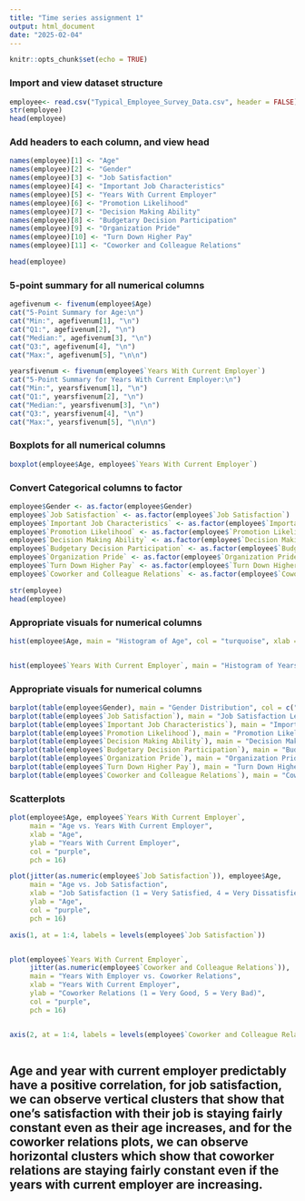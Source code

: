 ```yaml
---
title: "Time series assignment 1"
output: html_document
date: "2025-02-04"
---
```


```r
knitr::opts_chunk$set(echo = TRUE)
```

### Import and view dataset structure
```r
employee<- read.csv("Typical_Employee_Survey_Data.csv", header = FALSE)
str(employee)
head(employee)
```

### Add headers to each column, and view head
```r
names(employee)[1] <- "Age"
names(employee)[2] <- "Gender"
names(employee)[3] <- "Job Satisfaction"
names(employee)[4] <- "Important Job Characteristics"
names(employee)[5] <- "Years With Current Employer"
names(employee)[6] <- "Promotion Likelihood"
names(employee)[7] <- "Decision Making Ability"
names(employee)[8] <- "Budgetary Decision Participation"
names(employee)[9] <- "Organization Pride"
names(employee)[10] <- "Turn Down Higher Pay"
names(employee)[11] <- "Coworker and Colleague Relations"

head(employee)
```

### 5-point summary for all numerical columns
```r
agefivenum <- fivenum(employee$Age)
cat("5-Point Summary for Age:\n")
cat("Min:", agefivenum[1], "\n")
cat("Q1:", agefivenum[2], "\n")
cat("Median:", agefivenum[3], "\n")
cat("Q3:", agefivenum[4], "\n")
cat("Max:", agefivenum[5], "\n\n")

yearsfivenum <- fivenum(employee$`Years With Current Employer`)
cat("5-Point Summary for Years With Current Employer:\n")
cat("Min:", yearsfivenum[1], "\n")
cat("Q1:", yearsfivenum[2], "\n")
cat("Median:", yearsfivenum[3], "\n")
cat("Q3:", yearsfivenum[4], "\n")
cat("Max:", yearsfivenum[5], "\n\n")

```

### Boxplots for all numerical columns
```r
boxplot(employee$Age, employee$`Years With Current Employer`)
```

### Convert Categorical columns to factor
```r
employee$Gender <- as.factor(employee$Gender)
employee$`Job Satisfaction` <- as.factor(employee$`Job Satisfaction`)
employee$`Important Job Characteristics` <- as.factor(employee$`Important Job Characteristics`)
employee$`Promotion Likelihood` <- as.factor(employee$`Promotion Likelihood`)
employee$`Decision Making Ability` <- as.factor(employee$`Decision Making Ability`)
employee$`Budgetary Decision Participation` <- as.factor(employee$`Budgetary Decision Participation`)
employee$`Organization Pride` <- as.factor(employee$`Organization Pride`)
employee$`Turn Down Higher Pay` <- as.factor(employee$`Turn Down Higher Pay`)
employee$`Coworker and Colleague Relations` <- as.factor(employee$`Coworker and Colleague Relations`)

str(employee)
head(employee)

```

### Appropriate visuals for numerical columns
```r
hist(employee$Age, main = "Histogram of Age", col = "turquoise", xlab = "Age", border = "black")


hist(employee$`Years With Current Employer`, main = "Histogram of Years With Current Employer", col = "turquoise", xlab = "Years", border = "black")


```

### Appropriate visuals for numerical columns
```r
barplot(table(employee$Gender), main = "Gender Distribution", col = c("pink", "blue"))
barplot(table(employee$`Job Satisfaction`), main = "Job Satisfaction Levels", col = rainbow(4))
barplot(table(employee$`Important Job Characteristics`), main = "Important Job Characteristics", col = rainbow(5))
barplot(table(employee$`Promotion Likelihood`), main = "Promotion Likelihood", col = rainbow(5))
barplot(table(employee$`Decision Making Ability`), main = "Decision Making Ability", col = rainbow(4))
barplot(table(employee$`Budgetary Decision Participation`), main = "Budgetary Decision Participation", col = rainbow(2))
barplot(table(employee$`Organization Pride`), main = "Organization Pride", col = rainbow(4))
barplot(table(employee$`Turn Down Higher Pay`), main = "Turn Down Higher Pay", col = rainbow(5))
barplot(table(employee$`Coworker and Colleague Relations`), main = "Coworker and Colleague Relations", col = rainbow(5))

```

### Scatterplots
```r
plot(employee$Age, employee$`Years With Current Employer`, 
     main = "Age vs. Years With Current Employer",
     xlab = "Age", 
     ylab = "Years With Current Employer",
     col = "purple", 
     pch = 16)

plot(jitter(as.numeric(employee$`Job Satisfaction`)), employee$Age, 
     main = "Age vs. Job Satisfaction",
     xlab = "Job Satisfaction (1 = Very Satisfied, 4 = Very Dissatisfied)",
     ylab = "Age",
     col = "purple",
     pch = 16)

axis(1, at = 1:4, labels = levels(employee$`Job Satisfaction`))  


plot(employee$`Years With Current Employer`, 
     jitter(as.numeric(employee$`Coworker and Colleague Relations`)), 
     main = "Years With Employer vs. Coworker Relations",
     xlab = "Years With Current Employer", 
     ylab = "Coworker Relations (1 = Very Good, 5 = Very Bad)",
     col = "purple", 
     pch = 16)


axis(2, at = 1:4, labels = levels(employee$`Coworker and Colleague Relations`))



```
## Age and year with current employer predictably have a positive correlation, for job satisfaction, we can observe vertical clusters that show that one's satisfaction with their job is staying fairly constant even as their age increases, and for the coworker relations plots, we can observe horizontal clusters which show that coworker relations are staying fairly constant even if the years with current employer are increasing. 


